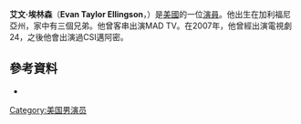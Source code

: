 {{Infobox person
| name              = Evan Ellingson
| image             = <!-- evan_ellingson -- image does not exist -->
| caption           = 
| birthname         = Evan Taylor Ellingson
| birth_date         = {{birth date and age|mf=yes|1988|7|1}}
| birth_place        = 美國加利福尼亞州La Verne
| occupation        = 演員
| years active      = 2000–2011
| spouse            = 
| domesticpartner   = 
| website           = 
}}
'''艾文·埃林森'''（'''Evan Taylor Ellingson'''，{{bd|1988年|7月1日}}）是[[美國|美國]]的一位[[演員|演員]]。他出生在加利福尼亞州，家中有三個兄弟。他曾客串出演MAD TV。在2007年，他曾經出演電視劇24，之後他會出演過CSI邁阿密。

==參考資料==
*{{IMDb name|1019751}}
[[Category:美国男演员|Category:美国男演员]]